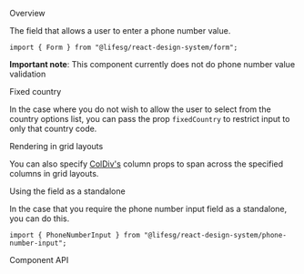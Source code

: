 
<Meta of={FormPhoneNumberInputStories} />

<Title>Form.PhoneNumberInput</Title>

<Secondary>Overview</Secondary>

The field that allows a user to enter a phone number value.

```tsx
import { Form } from "@lifesg/react-design-system/form";
```

**Important note**: This component currently does not do phone number value validation

<Canvas of={FormPhoneNumberInputStories.Default} />

<Heading3>Fixed country</Heading3>

In the case where you do not wish to allow the user to select from the country options list,
you can pass the prop `fixedCountry` to restrict input to only that country code.

<Canvas of={FormPhoneNumberInputStories.FixedCountry} />

<Heading3>Rendering in grid layouts</Heading3>

You can also specify [ColDiv's](/docs/getting-started-layout-column-divs--column-divs)
column props to span across the specified columns in grid layouts.

<Canvas of={FormPhoneNumberInputStories.RenderingInGridLayout} />

<Heading3>Using the field as a standalone</Heading3>

In the case that you require the phone number input field as a standalone, you can do this.

```tsx
import { PhoneNumberInput } from "@lifesg/react-design-system/phone-number-input";
```

<Canvas of={FormPhoneNumberInputStories.StandaloneUsage} />

<Secondary>Component API</Secondary>

<PropsTable />
